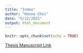 ```yaml
---
title: "Index"
author: "Hanna Choi"
date: "5/12/2021"
output: html_document
---
```


```r
knitr::opts_chunk$set(echo = TRUE)
```

[Thesis Manuscript Link](Manuscript.html)